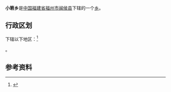 {{中国乡级行政区|35/01/21/206/000
| 行政区全称 = 小箬乡
| 景观照片文件名 = 
| 景观照片描述 = 
| 汉语拼音 = 
| 通用拼音 = 
| 注音符號 = 
| 其它标音类型1 = 
| 其它标音1 = 
| 其它标音类型2 = 
| 其它标音2 = 
| 其它语言类型1 = 
| 其它语言地名1 = 
| 其它语言类型2 = 
| 其它语言地名2 = 
| 上级行政区 = [[福建省|福建省]][[福州市|福州市]][[闽侯县|闽侯县]]
| 行政区类别 = [[乡|乡]]
| 总面积 = 41平方公里
| 户籍人口 = 2303户
| 户籍人口年份 = 2017
| 常住人口 = 1.02万
| 常住人口年份 = 2017
| 人口密度 = 
| 行政区划 = 
| 官方网站 = 
| 政府驻地 = 小箬村
| 邮政编码 = 
| 电话区号 = 591
| 毗邻行政区 = 
| 位置图文件名 = 
| 位置图描述 = 
}}
'''小箬乡'''是[[中华人民共和国|中国]][[福建省|福建省]][[福州市|福州市]][[闽侯县|闽侯县]]下辖的一个[[乡|乡]]。

== 行政区划 ==
{{PAGENAMEBASE}}下辖以下地区：<ref>{{PRC admin/ref sgc|35/01/21/206/000}}</ref>

{{PRC admin/children|35/01/21/206/000}}。

== 参考资料 ==
{{reflist}}

{{PRC admin/navcat|35/01/21/206/000}}